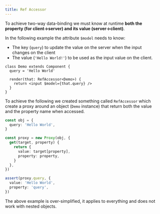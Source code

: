 ```yaml
---
title: Ref Accessor
---
```


To achieve two-way data-binding we must know at runtime **both the property (for client->server) and its value (server->client)**.

In the following example the attribute `$model` needs to know:

- The key (`query`) to update the value on the server when the input changes on the client
- The value (`'Hello World!'`) to be used as the input value on the client.

```tsx
class Demo extends Component {
  query = 'Hello World'

  render(that: RefAccessor<Demo>) {
    return <input $model={that.query} />
  }
}
```

To achieve the following we created something called `RefAccessor` which create a proxy around an object (`Demo` instance) that return both the value and the property name when accessed.

```ts
const obj = {
  query: 'Hello World',
}

const proxy = new Proxy(obj, {
  get(target, property) {
    return {
      value: target[property],
      property: property,
    }
  },
})

assert(proxy.query, {
  value: 'Hello World',
  property: 'query',
})
```

<Callout>

The above example is over-simplified, it applies to everything and does not work with nested objects.

</Callout>
